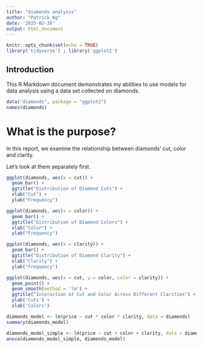 ```yaml
---
title: "diamonds analysis"
author: "Patrick Ng"
date: "2025-02-16"
output: html_document
---
```


```r
knitr::opts_chunk$set(echo = TRUE)
library('tidyverse') ; library('ggplot2')
```

## Introduction

This R Markdown document demonstrates my abilities to use models for data analysis using a data set collected on diamonds.

```r
data("diamonds", package = "ggplot2")
names(diamonds)
```

# What is the purpose? 

In this report, we examine the relationship between diamonds' cut, color and clarity.

Let's look at them separately first.

```r
ggplot(diamonds, aes(x = cut)) +
  geom_bar() +
  ggtitle("Distribution of Diamond Cuts") +
  xlab("Cut") +
  ylab("Frequency")
```
```r
ggplot(diamonds, aes(x = color)) +
  geom_bar() +
  ggtitle("Distribution of Diamond Colors") +
  xlab("Color") +
  ylab("Frequency")

```

```r
ggplot(diamonds, aes(x = clarity)) +
  geom_bar() +
  ggtitle("Distribution of Diamond Clarity") +
  xlab("Clarity") +
  ylab("Frequency")

```

```r
ggplot(diamonds, aes(x = cut, y = color, color = clarity)) +
  geom_point() + 
  geom_smooth(method = 'lm') +
  ggtitle("Interaction of Cut and Color Across Different Clarities") +
  ylab('Cuts') +
  xlab('Colors')

diamonds_model <- lm(price ~ cut * color * clarity, data = diamonds)
summary(diamonds_model)

diamonds_model_simple <- lm(price ~ cut + color + clarity, data = diamonds)
anova(diamonds_model_simple, diamonds_model)

```

